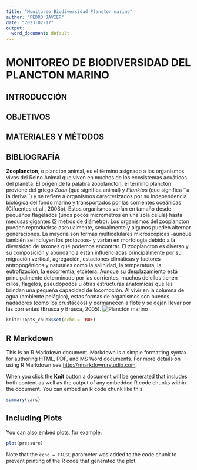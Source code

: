 ---
title: "Monitoreo Biodiversidad Plancton marino"
author: "PEDRO JAVIER"
date: "2023-02-17"
output:
  word_document: default
---
# MONITOREO DE BIODIVERSIDAD DEL PLANCTON MARINO
## INTRODUCCIÓN
## OBJETIVOS
## MATERIALES Y MÉTODOS
## BIBLIOGRAFÍA

**Zooplancton**, o plancton animal, es el término asignado a los organismos vivos del Reino Animal que viven en muchos de los ecosistemas acuáticos del planeta. El origen de la palabra zooplancton, el término plancton proviene del griego *Zoon* (que significa animal) y *Planktos* (que significa ``a la deriva´´) y se refiere a organismos caracterizados por su independencia biológica del fondo marino y transportados por las corrientes oceánicas (Cifuentes et al., 2003b).
Estos organismos varían en tamaño desde pequeños flagelados (unos pocos micrometros en una sola célula) hasta medusas gigantes (2 metros de diámetro). Los organismos del zooplancton pueden reproducirse asexualmente, sexualmente y algunos pueden alternar generaciones. La mayoría son formas multicelulares microscópicas -aunque también se incluyen los protozoos- y  varían en morfología debido a la diversidad de taxones que podemos encontrar. El zooplancton es diverso y su composición y abundancia están influenciadas principalmente por su migración vertical, agregación, estaciones climáticas y factores antropogénicos y naturales como la salinidad, la temperatura, la eutrofización, la escorrentía, etcétera.
Aunque su desplazamiento está principalmente determinado por las corrientes, muchos de ellos tienen cilios, flagelos, pseudópodos u otras estructuras anatómicas que les brindan una pequeña capacidad de locomoción. Al vivir en la columna de agua (ambiente pelágico), estas formas de organismos son buenos nadadores (como los crustáceos) y permanecen a flote y se dejan llevar por las corrientes (Brusca y Brusca, 2005).
![Planctón marino](https://www.agronewscomunitatvalenciana.com/sites/default/files/articles/crustaceos%20plancton.jpg)


```{r setup, include=TRUE}
knitr::opts_chunk$set(echo = TRUE)
```

## R Markdown

This is an R Markdown document. Markdown is a simple formatting syntax for authoring HTML, PDF, and MS Word documents. For more details on using R Markdown see <http://rmarkdown.rstudio.com>.

When you click the **Knit** button a document will be generated that includes both content as well as the output of any embedded R code chunks within the document. You can embed an R code chunk like this:

```{r cars}
summary(cars)
```

## Including Plots

You can also embed plots, for example:

```{r pressure, echo=FALSE}
plot(pressure)
```

Note that the `echo = FALSE` parameter was added to the code chunk to prevent printing of the R code that generated the plot.

